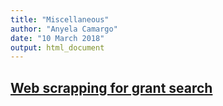 ```yaml
---
title: "Miscellaneous"
author: "Anyela Camargo"
date: "10 March 2018"
output: html_document
---
```

## [Web scrapping for grant search](grantsearch.html)

